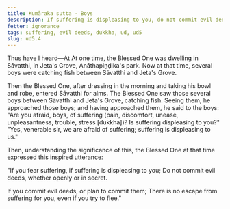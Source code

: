 ```yaml
---
title: Kumāraka sutta - Boys
description: If suffering is displeasing to you, do not commit evil deeds, whether openly or in secret.
fetter: ignorance
tags: suffering, evil deeds, dukkha, ud, ud5
slug: ud5.4
---
```


Thus have I heard—At At one time, the Blessed One was dwelling in Sāvatthi, in Jeta's Grove, Anāthapiṇḍika's park. Now at that time, several boys were catching fish between Sāvatthi and Jeta's Grove.

Then the Blessed One, after dressing in the morning and taking his bowl and robe, entered Sāvatthi for alms. The Blessed One saw those several boys between Sāvatthi and Jeta's Grove, catching fish. Seeing them, he approached those boys; and having approached them, he said to the boys: "Are you afraid, boys, of suffering (pain, discomfort, unease, unpleasantness, trouble, stress [dukkha])? Is suffering displeasing to you?" "Yes, venerable sir, we are afraid of suffering; suffering is displeasing to us."

Then, understanding the significance of this, the Blessed One at that time expressed this inspired utterance:

"If you fear suffering,
if suffering is displeasing to you;
Do not commit evil deeds,
whether openly or in secret.

If you commit evil deeds,
or plan to commit them;
There is no escape from suffering for you,
even if you try to flee."